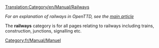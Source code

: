 [[Translation:Category/en/Manual/Railways]]


''For an explanation of railways in OpenTTD, see the [[fr/Chemins de fer|main article]]''

The '''railways''' category is for all pages relating to railways including trains, construction, junctions, signalling etc.

[[Category:fr/Manual/Manuel]]